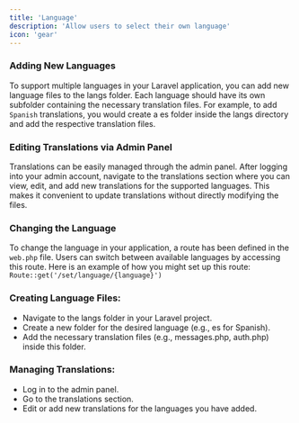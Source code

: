 ```yaml
---
title: 'Language'
description: 'Allow users to select their own language'
icon: 'gear'
---
```


### Adding New Languages
To support multiple languages in your Laravel application, you can add new language files to the langs folder. Each language should have its own subfolder containing the necessary translation files. For example, to add `Spanish` translations, you would create a es folder inside the langs directory and add the respective translation files.

### Editing Translations via Admin Panel
Translations can be easily managed through the admin panel. After logging into your admin account, navigate to the translations section where you can view, edit, and add new translations for the supported languages. This makes it convenient to update translations without directly modifying the files.

### Changing the Language
To change the language in your application, a route has been defined in the `web.php` file. Users can switch between available languages by accessing this route. Here is an example of how you might set up this route:
```Route::get('/set/language/{language}')```

### Creating Language Files:

- Navigate to the langs folder in your Laravel project.
- Create a new folder for the desired language (e.g., es for Spanish).
- Add the necessary translation files (e.g., messages.php, auth.php) inside this folder.


### Managing Translations:

- Log in to the admin panel.
- Go to the translations section. 
- Edit or add new translations for the languages you have added.
